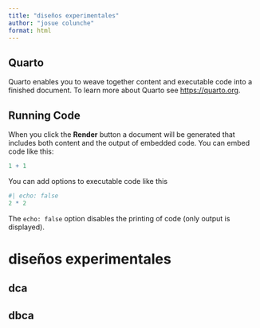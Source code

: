```yaml
---
title: "diseños experimentales"
author: "josue colunche"
format: html
---
```


## Quarto

Quarto enables you to weave together content and executable code into a finished document. To learn more about Quarto see <https://quarto.org>.

## Running Code

When you click the **Render** button a document will be generated that includes both content and the output of embedded code. You can embed code like this:

```r
1 + 1
```

You can add options to executable code like this




```r
#| echo: false
2 * 2
```

The `echo: false` option disables the printing of code (only output is displayed).






# diseños experimentales 


## dca

## dbca

